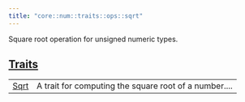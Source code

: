 ```yaml
---
title: "core::num::traits::ops::sqrt"
---
```



Square root operation for unsigned numeric types.



## [Traits](./core-num-traits-ops-sqrt-traits)

| | |
|:---|:---|
| [Sqrt](./core-num-traits-ops-sqrt-Sqrt) | A trait for computing the square root of a number.... |
